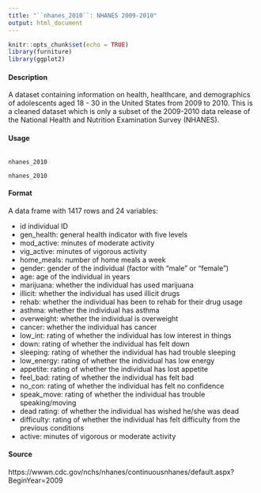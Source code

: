 ```yaml
---
title: "``nhanes_2010``: NHANES 2009-2010"
output: html_document
---
```


```r
knitr::opts_chunk$set(echo = TRUE)
library(furniture)
library(ggplot2)
```


#### Description

A dataset containing information on health, healthcare, and demographics of adolescents aged 18 - 30 in the United States from 2009 to 2010. This is a cleaned dataset which is only a subset of the 2009-2010 data release of the National Health and Nutrition Examination Survey (NHANES).

#### Usage
<pre><code>
nhanes_2010

nhanes_2010
</code></pre>

#### Format

A data frame with 1417 rows and 24 variables:

* id individual ID
* gen_health: general health indicator with five levels
* mod_active: minutes of moderate activity
* vig_active: minutes of vigorous activity
* home_meals: number of home meals a week
* gender: gender of the individual (factor with "male" or "female")
* age: age of the individual in years
* marijuana: whether the individual has used marijuana
* illicit: whether the individual has used illicit drugs
* rehab: whether the individual has been to rehab for their drug usage
* asthma: whether the individual has asthma
* overweight: whether the individual is overweight
* cancer: whether the individual has cancer
* low_int: rating of whether the individual has low interest in things
* down: rating of whether the individual has felt down
* sleeping: rating of whether the individual has had trouble sleeping
* low_energy: rating of whether the individual has low energy
* appetite: rating of whether the individual has lost appetite
* feel_bad: rating of whether the individual has felt bad
* no_con: rating of whether the individual has felt no confidence
* speak_move: rating of whether the individual has trouble speaking/moving
* dead rating: of whether the individual has wished he/she was dead
* difficulty: rating of whether the individual has felt difficulty from the previous conditions
* active: minutes of vigorous or moderate activity

#### Source
https://wwwn.cdc.gov/nchs/nhanes/continuousnhanes/default.aspx?BeginYear=2009

